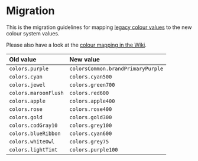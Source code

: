 
<Analytics />

<Meta title="Colour System / Migration" />

# Migration

This is the migration guidelines for mapping
[legacy colour values](https://github.com/utilitywarehouse/customer-web-ui/blob/main/packages/design-tokens/src/colors.ts)
to the new colour system values.

Please also have a look at the [colour mapping in the Wiki](https://wiki.uw.systems/posts/mapping-old-values-and-names-to-uw-color-system-778gtm1v).

| **Old** value        | **New** value                     |
| :------------------- | :-------------------------------- |
| `colors.purple`      | `colorsCommon.brandPrimaryPurple` |
| `colors.cyan`        | `colors.cyan500`                  |
| `colors.jewel`       | `colors.green700`                 |
| `colors.maroonFlush` | `colors.red600`                   |
| `colors.apple`       | `colors.apple400`                 |
| `colors.rose`        | `colors.rose400`                  |
| `colors.gold`        | `colors.gold300`                  |
| `colors.codGray10`   | `colors.grey100`                  |
| `colors.blueRibbon`  | `colors.cyan600`                  |
| `colors.whiteOwl`    | `colors.grey75`                   |
| `colors.lightTint`   | `colors.purple100`                |
